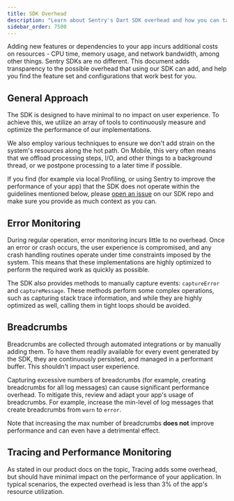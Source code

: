 ```yaml
---
title: SDK Overhead
description: "Learn about Sentry's Dart SDK overhead and how you can tailor your configuration to minimize it."
sidebar_order: 7500
---
```


Adding new features or dependencies to your app incurs additional costs on resources - CPU time, memory usage, and network bandwidth, among other things. Sentry SDKs are no different. This document adds transparency to the possible overhead that using our SDK can add, and help you find the feature set and configurations that work best for you.

## General Approach

The SDK is designed to have minimal to no impact on user experience. To achieve this, we utilize an array of tools to continuously measure and optimize the performance of our implementations.

We also employ various techniques to ensure we don't add strain on the system's resources along the hot path. On Mobile, this very often means that we offload processing steps, I/O, and other things to a background thread, or we postpone processing to a later time if possible.

If you find (for example via local Profiling, or using Sentry to improve the performance of your app) that the SDK does not operate within the guidelines mentioned below, please [open an issue](https://github.com/getsentry/sentry-dart/issues/new/choose) on our SDK repo and make sure you provide as much context as you can.

## Error Monitoring

During regular operation, error monitoring incurs little to no overhead. Once an error or crash occurs, the user experience is compromised, and any crash handling routines operate under time constraints imposed by the system. This means that these implementations are highly optimized to perform the required work as quickly as possible.

The SDK also provides methods to manually capture events: <PlatformLink to="/usage/#capturing-errors">`captureError`</PlatformLink> and <PlatformLink to="/usage/#capturing-messages">`captureMessage`</PlatformLink>. These methods perform some complex operations, such as capturing stack trace information, and while they are highly optimized as well, calling them in tight loops should be avoided.

## Breadcrumbs

<PlatformLink to="/enriching-events/breadcrumbs">Breadcrumbs</PlatformLink> are collected through automated integrations or by manually adding them. To have them readily available for every event generated by the SDK, they are continuously persisted, and managed in a performant buffer. This shouldn't impact user experience.

Capturing excessive numbers of breadcrumbs (for example, creating breadcrumbs for all log messages) can cause significant performance overhead. To mitigate this, review and adapt your app's usage of breadcrumbs. For example, increase the min-level of log messages that create breadcrumbs from `warn` to `error`.

Note that increasing the max number of breadcrumbs **does not** improve performance and can even have a detrimental effect.

## Tracing and Performance Monitoring

As stated in our <Link to="/product/performance/performance-overhead">product docs on the topic</Link>, Tracing adds some overhead, but should have minimal impact on the performance of your application. In typical scenarios, the expected overhead is less than 3% of the app's resource utilization.
